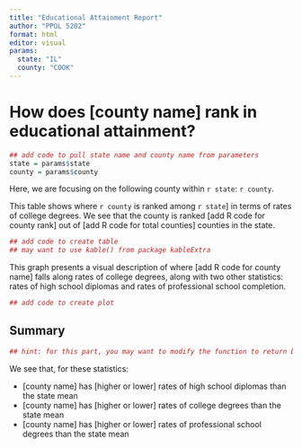 ```yaml
---
title: "Educational Attainment Report"
author: "PPOL 5202"
format: html
editor: visual
params:
  state: "IL"
  county: "COOK"
---
```


# How does \[county name\] rank in educational attainment?

```r
## add code to pull state name and county name from parameters
state = params$state
county = params$county
```

Here, we are focusing on the following county within `r state`: `r county`.

This table shows where `r county` is ranked among `r state`\] in terms of rates of college degrees. We see that the county is ranked \[add R code for county rank\] out of \[add R code for total counties\] counties in the state.

```r
## add code to create table 
## may want to use kable() from package kableExtra

```

This graph presents a visual description of where \[add R code for county name\] falls along rates of college degrees, along with two other statistics: rates of high school diplomas and rates of professional school completion.

```r
## add code to create plot 


```

## Summary

```r
## hint: for this part, you may want to modify the function to return both the plot and the input data for the plot 


```

We see that, for these statistics:

-   \[county name\] has \[higher or lower\] rates of high school diplomas than the state mean
-   \[county name\] has \[higher or lower\] rates of college degrees than the state mean
-   \[county name\] has \[higher or lower\] rates of professional school degrees than the state mean
